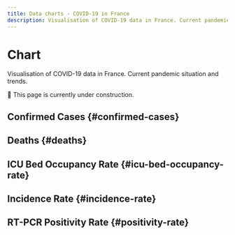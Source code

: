 ```yaml
---
title: Data charts - COVID-19 in France
description: Visualisation of COVID-19 data in France. Current pandemic situation and trends.
---
```



<h1 className="pages--h1">Chart</h1>

<p className="subtitle">Visualisation of COVID-19 data in France. Current pandemic situation and trends.</p>

<div className="comment--translc_gray">🚧 This page is currently under construction.</div>

## Confirmed Cases {#confirmed-cases}

<CasesTrend dateFmt="d/m" />

## Deaths {#deaths}

<DeathsTrend dateFmt="d/m" />

## ICU Bed Occupancy Rate {#icu-bed-occupancy-rate}

<IcuOccupRTrend dateFmt="d/m" />

## Incidence Rate {#incidence-rate}

<IncidRTrend dateFmt="d/m" />

## RT-PCR Positivity Rate {#positivity-rate}

<PosRTrend dateFmt="d/m" />
